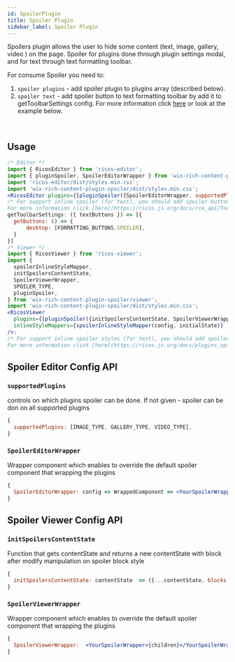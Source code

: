 ```yaml
---
id: SpoilerPlugin
title: Spoiler Plugin
sidebar_label: Spoiler Plugin
---
```



Spoilers plugin allows the user to hide some content (text, image, gallery, video ) on the page.
Spoiler for plugins done through plugin settings modal, and for text through text formatting toolbar.

For consume Spoiler you need to:

1. `spoiler plugins` - add spoiler plugin to plugins array (described below).
2. `spoiler text` - add spoiler button to text formatting toolbar by add it to getToolbarSettings config. For more information click [here](https://ricos.js.org/docs/rce_api/ToolbarCustomization/#gettoolbarsettings-api) or look at the example below.

<div className="card">
  <RicosEditorWithMobile
    content={createContent('Add content and spoiler it!')}
    placeholder={'Type here!'}
    plugins={[
      pluginSpoiler({
        SpoilerEditorWrapper,
        supportedPlugins: [IMAGE_TYPE, GALLERY_TYPE, VIDEO_TYPE],
      }),
      pluginImage(),
      pluginGallery(),
      pluginVideo(),
    ]}
  />
</div>
<br />

## Usage

```jsx
/* Editor */
import { RicosEditor } from 'ricos-editor';
import { pluginSpoiler, SpoilerEditorWrapper } from 'wix-rich-content-plugin-spoiler';
import 'ricos-editor/dist/styles.min.css';
import 'wix-rich-content-plugin-spoiler/dist/styles.min.css';
<RicosEditor plugins={[pluginSpoiler({SpoilerEditorWrapper, supportedPlugins: [IMAGE_TYPE, GALLERY_TYPE, VIDEO_TYPE]})]} />;
/* For support inline spoiler (for text), you should add spoiler button to text formatting toolbar by add it to getToolbarSettings config.
For more information click [here](https://ricos.js.org/docs/rce_api/ToolbarCustomization/#gettoolbarsettings-api) */
getToolbarSettings: ({ textButtons }) => [{
  getButtons: () => {
      desktop: [FORMATTING_BUTTONS.SPOILER],
  }
}]
/* Viewer */
import { RicosViewer } from 'ricos-viewer';
import {
  spoilerInlineStyleMapper,
  initSpoilersContentState,
  SpoilerViewerWrapper,
  SPOILER_TYPE,
  pluginSpoiler,
} from 'wix-rich-content-plugin-spoiler/viewer';
import 'wix-rich-content-plugin-spoiler/dist/styles.min.css';
<RicosViewer
  plugins={[pluginSpoiler({initSpoilersContentState, SpoilerViewerWrapper})]}
  inlineStyleMappers={spoilerInlineStyleMapper(config, initialState)}
/>;
/* For support inline spoiler styles (for text), you should add spoilerInlineStyleMapper to inlineStyleMapper
For more information click [here](https://ricos.js.org/docs/plugins_api/PluginCustomization/#text-color-inline-style-mapper)
```

## Spoiler Editor Config API

### `supportedPlugins`

controls on which plugins spoiler can be done. If not given - spoiler can be don on all supported plugins

```jsx
{
  supportedPlugins: [IMAGE_TYPE, GALLERY_TYPE, VIDEO_TYPE],
}
```

### `SpoilerEditorWrapper`

Wrapper component which enables to override the default spoiler component that wrapping the plugins

```jsx
{
  SpoilerEditorWrapper: config => WrappedComponent => <YourSpoilerWrapper><WrappedComponent/></YourSpoilerWrapper>,
}
```

## Spoiler Viewer Config API

### `initSpoilersContentState`

Function that gets contentState and returns a new contentState with block after modify manipulation on spoiler block style

```jsx
{
  initSpoilersContentState: contentState  => ({...contentState, blocks: modifiedBlocks}),
}
```

### `SpoilerViewerWrapper`

Wrapper component which enables to override the default spoiler component that wrapping the plugins

```jsx
{
  SpoilerViewerWrapper:  <YourSpoilerWrapper>{children}</YourSpoilerWrapper>,
}
```
